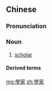 {{also|学家}}
==Chinese==
{{zh-forms|s=学家}}

===Pronunciation===
{{zh-pron
|m=xuéjiā
|cat=n
}}

===Noun===
{{zh-noun}}

# [[scholar]]

====Derived terms====
{{zh-der|社會學家|美術史學家:měishùshǐxuéjiā|藝術史學家:yìshùshǐxuéjiā}}

[[mg:學家]]
[[zh:學家]]